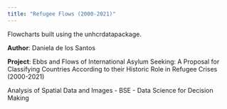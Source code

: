 ```yaml
---
title: "Refugee Flows (2000-2021)"
---
```


Flowcharts built using the unhcrdatapackage.

**Author**: Daniela de los Santos

**Project**: Ebbs and Flows of International Asylum Seeking: A Proposal for
Classifying Countries According to their Historic Role in Refugee
Crises (2000-2021)


Analysis of Spatial Data and Images - BSE - Data Science for Decision Making